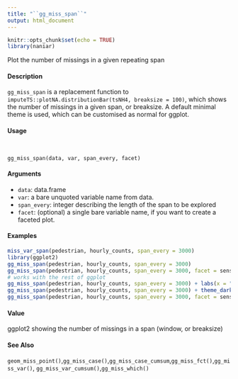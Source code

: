 ---
title: "``gg_miss_span``"
output: html_document
---

```{r setup, include=FALSE}
knitr::opts_chunk$set(echo = TRUE)
library(naniar)
```

Plot the number of missings in a given repeating span

####  Description 

``gg_miss_span`` is a replacement function to ``imputeTS::plotNA.distributionBar(tsNH4, breaksize = 100)``,
which shows the number of missings in a given span, or breaksize. A default minimal theme is used,
which can be customised as normal for ggplot.

####  Usage 
<pre><code>

gg_miss_span(data, var, span_every, facet)
</code></pre>

#### Arguments 

* ``data``: data.frame
* ``var``: a bare unquoted variable name from data.
* ``span_every``: integer describing the length of the span to be explored
* ``facet``: (optional) a single bare variable name, if you want to create a faceted plot.


#### Examples 
```{r}

miss_var_span(pedestrian, hourly_counts, span_every = 3000)
library(ggplot2)
gg_miss_span(pedestrian, hourly_counts, span_every = 3000)
gg_miss_span(pedestrian, hourly_counts, span_every = 3000, facet = sensor_name)
# works with the rest of ggplot
gg_miss_span(pedestrian, hourly_counts, span_every = 3000) + labs(x = "custom")
gg_miss_span(pedestrian, hourly_counts, span_every = 3000) + theme_dark()
gg_miss_span(pedestrian, hourly_counts, span_every = 3000, facet = sensor_name)
```


#### Value 

ggplot2 showing the number of missings in a span (window, or breaksize)

#### See Also 

``geom_miss_point()``,``gg_miss_case()``,``gg_miss_case_cumsum``,``gg_miss_fct()``,``gg_miss_var()``,
``gg_miss_var_cumsum()``,``gg_miss_which()``